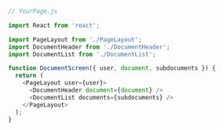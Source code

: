 ```js
// YourPage.js

import React from 'react';

import PageLayout from './PageLayout';
import DocumentHeader from './DocumentHeader';
import DocumentList from './DocumentList';

function DocumentScreen({ user, document, subdocuments }) {
  return (
    <PageLayout user={user}>
      <DocumentHeader document={document} />
      <DocumentList documents={subdocuments} />
    </PageLayout>
  );
}
```